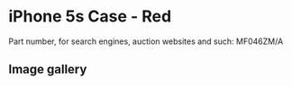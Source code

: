 
# iPhone 5s Case - Red

Part number, for search engines, auction websites and such: MF046ZM/A

## Image gallery

<div style={{ width: "768px" }}>
  <GalleryComponent
    images={[
      {
        original: "/everysource/MF046.webp",
        thumbnail: "/everypreview/MF046.webp",
      },
      {
        original: "/everysource/MF046_AV1_SILVER.webp",
        thumbnail: "/everypreview/MF046_AV1_SILVER.webp",
      },
      {
        original: "/everysource/MF046_AV1_SPACE_GRAY.webp",
        thumbnail: "/everypreview/MF046_AV1_SPACE_GRAY.webp",
      },
      {
        original: "/everysource/MF046_AV2.webp",
        thumbnail: "/everypreview/MF046_AV2.webp",
      }
    ]}
  />
</div>